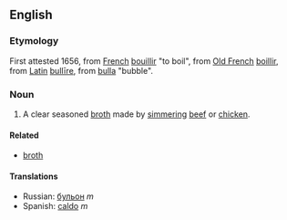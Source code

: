 ==English==
===Etymology===
First attested 1656, from [[French]] [[bouillir]] "to boil", from [[Old French]] [[boillir]], from [[Latin]] [[bullīre]], from [[bulla]] "bubble".
===Noun===
#A clear seasoned [[broth]] made by [[simmer]]ing [[beef]] or [[chicken]].
====Related====
*[[broth]]
====Translations====
*Russian: [[бульон]] ''m''
*Spanish: [[caldo]] ''m''